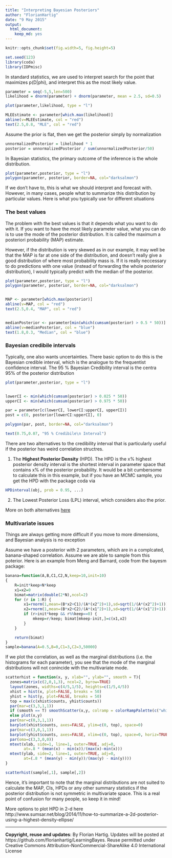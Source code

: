 ```yaml
---
title: "Interpreting Bayesian Posteriors"
author: "FlorianHartig"
date: "9 May 2015"
output:
  html_document:
    keep_md: yes
---
```


```r
knitr::opts_chunk$set(fig.width=5, fig.height=5)
```


```r
set.seed(123)
library(coda)
library(IDPmisc)
```

In standard statistics, we are used to interpret search for the point that maximizes p(D|phi), and interpret this as the most likely value. 


```r
parameter = seq(-5,5,len=500)
likelihood = dnorm(parameter) + dnorm(parameter, mean = 2.5, sd=0.5)

plot(parameter,likelihood, type = "l")

MLEEstimate <- parameter[which.max(likelihood)]
abline(v=MLEEstimate, col = "red")
text(2.5,0.8, "MLE", col = "red")

```

Assume the prior is flat, then we get the posterior simply by normalization

```r
unnormalizedPosterior = likelihood * 1 
posterior = unnormalizedPosterior / sum(unnormalizedPosterior/50) 

```

In Bayesian statistics, the primary outcome of the inference is the whole distribution. 

```r
plot(parameter,posterior, type = "l")
polygon(parameter, posterior, border=NA, col="darksalmon")
```

If we don't have to, this is what we should interpret and forecast with. However, in many cases, people what to summarize this distribution by particular values. Here is what you typically use for different situations

### The best values 

The problem with the best values is that it depends what you want to do with it. If you want to have the most likely parameter value, what you can do is to use the mode of the posterior distribution. It is called the maximum a posteriori probability (MAP) estimate. 

However, if the distribution is very skewed as in our example, it may well be that the MAP is far at one side of the distribution, and doesn't really give a good distribution of where most probability mass is. If it is really neccessary to do predictions with one value (instead of forwarding the whole posterior distribution), I would typically predict with the median of the posterior. 


```r
plot(parameter,posterior, type = "l")
polygon(parameter, posterior, border=NA, col="darksalmon")


MAP <- parameter[which.max(posterior)]
abline(v=MAP, col = "red")
text(2.5,0.4, "MAP", col = "red")


medianPosterior <- parameter[min(which(cumsum(posterior) > 0.5 * 50))]
abline(v=medianPosterior, col = "blue")
text(1.8,0.3, "Median", col = "blue")
```

### Bayesian credibile intervals

Typically, one also wants uncertainties. There basic option to do this is the Bayesian credible interval, which is the analogue to the frequentist confidence interval. The 95 % Bayesian Credibility interval is the centra 95% of the posterior distribution


```r
plot(parameter,posterior, type = "l")


lowerCI <- min(which(cumsum(posterior) > 0.025 * 50))
upperCI <- min(which(cumsum(posterior) > 0.975 * 50))

par = parameter[c(lowerCI, lowerCI:upperCI, upperCI)]
post = c(0, posterior[lowerCI:upperCI], 0)

polygon(par, post, border=NA, col="darksalmon")

text(0.75,0.07, "95 % Credibile\n Interval")

```

There are two alternatives to the credibility interval that is particularly useful if the posterior has weird correlation structres.

1. The **Highest Posterior Density** (HPD). The HPD is the x% highest posterior density interval is the shortest interval in parameter space that contains x% of the posterior probability. It would be a bit cumbersome to calculate this in this example, but if you have an MCMC sample, you get the HPD with the package coda via

```r
HPDinterval(obj, prob = 0.95, ...)
```

2. The Lowest Posterior Loss (LPL) interval, which considers also the prior. 

More on both alternatives [here](http://www.bayesian-inference.com/credible)


### Multivariate issues

Things are always getting more difficult if you move to more dimensions, and Bayesian analysis is no exception 

Assume we have a posterior with 2 parameters, which are in a complcated, banana-shaped correlation. Assume we are able to sample from this poterior. Here is an example from Meng and Barnard, code from the bayesm package:

```r
banana=function(A,B,C1,C2,N,keep=10,init=10)
{
    R=init*keep+N*keep
    x1=x2=0
    bimat=matrix(double(2*N),ncol=2)
    for (r in 1:R) {
        x1=rnorm(1,mean=(B*x2+C1)/(A*(x2^2)+1),sd=sqrt(1/(A*(x2^2)+1)))
        x2=rnorm(1,mean=(B*x2+C2)/(A*(x1^2)+1),sd=sqrt(1/(A*(x1^2)+1)))
        if (r>init*keep && r%%keep==0) {
            mkeep=r/keep; bimat[mkeep-init,]=c(x1,x2)
        }
    }

    return(bimat)
}
sample=banana(A=0.5,B=0,C1=3,C2=3,50000)
```


If we plot the correlation, as well as the marginal distributions (i.e. the histograms for each parameter), you see that the mode of the marginal distributions will not conincide with the multivariate mode.

```r
scatterhist = function(x, y, xlab="", ylab="", smooth = T){
  zones=matrix(c(2,0,1,3), ncol=2, byrow=TRUE)
  layout(zones, widths=c(4/5,1/5), heights=c(1/5,4/5))
  xhist = hist(x, plot=FALSE, breaks = 50)
  yhist = hist(y, plot=FALSE, breaks = 50)
  top = max(c(xhist$counts, yhist$counts))
  par(mar=c(3,3,1,1))
  if (smooth == T) smoothScatter(x,y, colramp = colorRampPalette(c("white", "darkorange", "darkred", "darkslateblue")))
  else plot(x,y)
  par(mar=c(0,3,1,1))
  barplot(xhist$counts, axes=FALSE, ylim=c(0, top), space=0)
  par(mar=c(3,0,1,1))
  barplot(yhist$counts, axes=FALSE, xlim=c(0, top), space=0, horiz=TRUE)
  par(oma=c(3,3,0,0))
  mtext(xlab, side=1, line=1, outer=TRUE, adj=0, 
        at=.8 * (mean(x) - min(x))/(max(x)-min(x)))
  mtext(ylab, side=2, line=1, outer=TRUE, adj=0, 
        at=(.8 * (mean(y) - min(y))/(max(y) - min(y))))
}

scatterhist(sample[,1], sample[,2])

```

Hence, it's important to note that the marginal distributions are not suited to calculate the MAP, CIs, HPDs or any other summary statistics if the posterior distribution is not symmetric in multivariate space. This is a real point of confusion for many people, so keep it in mind!

More options to plot HPD in 2-d here http://www.sumsar.net/blog/2014/11/how-to-summarize-a-2d-posterior-using-a-highest-density-ellipse/

---
**Copyright, reuse and updates**: By Florian Hartig. Updates will be posted at https://github.com/florianhartig/LearningBayes. Reuse permitted under Creative Commons Attribution-NonCommercial-ShareAlike 4.0 International License

